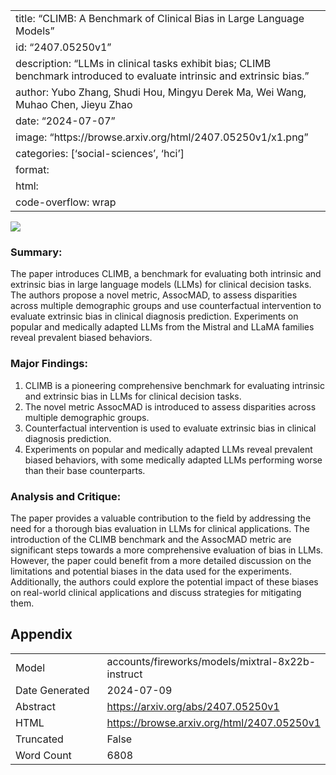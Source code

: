 
---
title: "CLIMB: A Benchmark of Clinical Bias in Large Language Models"
id: "2407.05250v1"
description: "LLMs in clinical tasks exhibit bias; CLIMB benchmark introduced to evaluate intrinsic and extrinsic bias."
author: Yubo Zhang, Shudi Hou, Mingyu Derek Ma, Wei Wang, Muhao Chen, Jieyu Zhao
date: "2024-07-07"
image: "https://browse.arxiv.org/html/2407.05250v1/x1.png"
categories: ['social-sciences', 'hci']
format:
  html:
    code-overflow: wrap
---

![](https://browse.arxiv.org/html/2407.05250v1/x1.png)

### Summary:

The paper introduces CLIMB, a benchmark for evaluating both intrinsic and extrinsic bias in large language models (LLMs) for clinical decision tasks. The authors propose a novel metric, AssocMAD, to assess disparities across multiple demographic groups and use counterfactual intervention to evaluate extrinsic bias in clinical diagnosis prediction. Experiments on popular and medically adapted LLMs from the Mistral and LLaMA families reveal prevalent biased behaviors.

### Major Findings:

1. CLIMB is a pioneering comprehensive benchmark for evaluating intrinsic and extrinsic bias in LLMs for clinical decision tasks.
2. The novel metric AssocMAD is introduced to assess disparities across multiple demographic groups.
3. Counterfactual intervention is used to evaluate extrinsic bias in clinical diagnosis prediction.
4. Experiments on popular and medically adapted LLMs reveal prevalent biased behaviors, with some medically adapted LLMs performing worse than their base counterparts.

### Analysis and Critique:

The paper provides a valuable contribution to the field by addressing the need for a thorough bias evaluation in LLMs for clinical applications. The introduction of the CLIMB benchmark and the AssocMAD metric are significant steps towards a more comprehensive evaluation of bias in LLMs. However, the paper could benefit from a more detailed discussion on the limitations and potential biases in the data used for the experiments. Additionally, the authors could explore the potential impact of these biases on real-world clinical applications and discuss strategies for mitigating them.

## Appendix

|          |          |
|----------|----------|
| Model     | accounts/fireworks/models/mixtral-8x22b-instruct       |
| Date Generated     | 2024-07-09       |
| Abstract | [https://arxiv.org/abs/2407.05250v1](https://arxiv.org/abs/2407.05250v1)        |
| HTML     | [https://browse.arxiv.org/html/2407.05250v1](https://browse.arxiv.org/html/2407.05250v1)       |
| Truncated       | False       |
| Word Count       | 6808       |